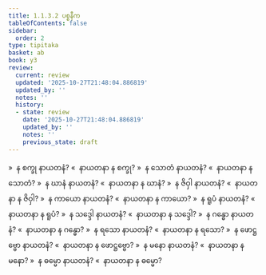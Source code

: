 ```yaml
---
title: 1.1.3.2 ပစ္စနီက
tableOfContents: false
sidebar:
  order: 2
type: tipitaka
basket: ab
book: y3
review:
  current: review
  updated: '2025-10-27T21:48:04.886819'
  updated_by: ''
  notes: ''
  history:
  - state: review
    date: '2025-10-27T21:48:04.886819'
    updated_by: ''
    notes: ''
    previous_state: draft
---
```



<ReviewStatus review={frontmatter.review} showDetails={true} />

<HypothesisAnnotation frontmatter={frontmatter} />

<DynamicBreadcrumb />

<Division number="7" book="y3" e="ch" v="33" p="74">

<Paragraph number="121" book="y3">
»  န စက္ခု နာယတနံ?
</Paragraph>

<Paragraph number="122" book="y3">
«  နာယတနာ န စက္ခု?
</Paragraph>

<Paragraph number="123" book="y3">
»  န သောတံ နာယတနံ?
</Paragraph>

<Paragraph number="124" book="y3">
«  နာယတနာ န သောတံ?
</Paragraph>

<Paragraph number="125" book="y3">
»  န ဃာနံ နာယတနံ?
</Paragraph>

<Paragraph number="126" book="y3">
«  နာယတနာ န ဃာနံ?
</Paragraph>

<Paragraph number="127" book="y3">
»  န ဇိဝှါ နာယတနံ?
</Paragraph>

<Paragraph number="128" book="y3">
«  နာယတနာ န ဇိဝှါ?
</Paragraph>

<Paragraph number="129" book="y3">
»  န ကာယော နာယတနံ?
</Paragraph>

<Paragraph number="130" book="y3">
«  နာယတနာ န ကာယော?
</Paragraph>

<Paragraph number="131" book="y3">
»  န ရူပံ နာယတနံ?
</Paragraph>

<Paragraph number="132" book="y3">
«  နာယတနာ န ရူပံ?
</Paragraph>

<Paragraph number="133" book="y3">
»  န သဒ္ဒေါ နာယတနံ?
</Paragraph>

<Paragraph number="134" book="y3">
«  နာယတနာ န သဒ္ဒေါ?
</Paragraph>

<Paragraph number="135" book="y3">
»  န ဂန္ဓော နာယတနံ?
</Paragraph>

<Paragraph number="136" book="y3">
«  နာယတနာ န ဂန္ဓော?
</Paragraph>

<Paragraph number="137" book="y3">
»  န ရသော နာယတနံ?
</Paragraph>

<Paragraph number="138" book="y3">
«  နာယတနာ န ရသော?
</Paragraph>

<Paragraph number="139" book="y3">
»  န ဖောဋ္ဌဗ္ဗော နာယတနံ?
</Paragraph>

<Paragraph number="140" book="y3">
«  နာယတနာ န ဖောဋ္ဌဗ္ဗော?
</Paragraph>

<Paragraph number="141" book="y3">
»  န မနော နာယတနံ?
</Paragraph>

<Paragraph number="142" book="y3">
«  နာယတနာ န မနော?
</Paragraph>

<Paragraph number="143" book="y3">
»  န ဓမ္မော နာယတနံ?
</Paragraph>

<Paragraph number="144" book="y3">
«  နာယတနာ န ဓမ္မော?
</Paragraph>
</Division>